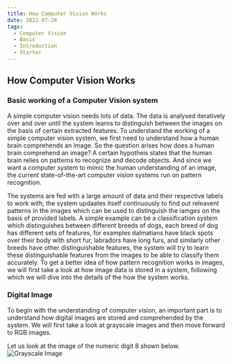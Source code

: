 ```yaml
---
title: How Computer Vision Works
date: 2022-07-28
tags:
  - Computer Vision
  - Basic
  - Introduction
  - Starter
---
```


## How Computer Vision Works

### Basic working of a Computer Vision system
A simple computer vision needs lots of data. The data is analysed iteratively over and over until the system learns to distinguish between the images on the basis of certain extracted features. To understand the working of a simple computer vision system, we first need to understand how a human brain comprehends an image. So the question arises how does a human brain comprehend an image? A certain hypotheis states that the human brain relies on patterns to recognize and decode objects. And since we want a computer system to mimic the human understanding of an image, the current state-of-the-art computer vision systems run on pattern recognition.

The systems are fed with a large amount of data and their respective labels to work with, the system updaates itself continuously to find out releavent patterns in the images which can be used to distinguish the iamges on the basis of provided labels. A simple example can be a classification system which distinguishes between different breeds of dogs, each breed of dog has different sets of features, for examples dalmatians have black spots over their body with short fur, labradors have long furs, and similarly other breeds have other distinguishable features, the system will try to learn these distinguishable features from the images to be able to classify them accurately. To get a better idea of how pattern recognition works in images, we will first take a look at how image data is stored in a system, following which we will dive into the details of the how the system works.

### Digital Image
To begin with the understanding of computer vision, an important part is to understand how digital images are stored and comprehended by the system. We will first take a look at grayscale images and then move forward to RGB images.

Let us look at the image of the numeric digit 8 shown below. 
![Grayscale Image](./image_8_new.png)

